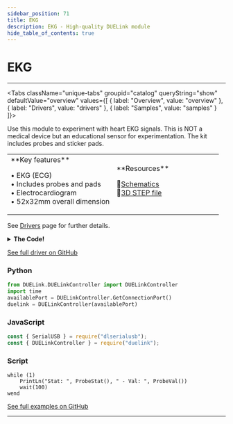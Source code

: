 ```yaml
---
sidebar_position: 71
title: EKG
description: EKG - High-quality DUELink module
hide_table_of_contents: true
---
```



# EKG

<ImageSection 
  product="seekg-a"
  tagline="Heart EKG Sensor"
/>

---

<Tabs className="unique-tabs" groupid="catalog" queryString="show" defaultValue="overview"
  values={[
    {
        label: "Overview",
        value: "overview"
    },
    {
        label: "Drivers",
        value: "drivers"
    },
    {
        label: "Samples",
        value: "samples"
    }
]}>

<TabItem value="overview">

Use this module to experiment with heart EKG signals. This is NOT a medical device but an educational sensor for experimentation. The kit includes probes and sticker pads.

<table><td width='50%'>
**Key features**

• EKG (ECG)<br/>
• Includes probes and pads<br/>
• Electrocardiogram<br/>
• 52x32mm overall dimension<br/>

</td><td width='50%'>
**Resources**
 
📄[Schematics](/sch/gdl-seekg-a.pdf)<br/>
🔩[3D STEP file](/3d/gdl-seekg-a.step)<br/>
</td></table>

</TabItem>

<TabItem value="drivers">

See [Drivers](/docs/engine/drivers) page for further details.

<details>
<summary><strong>The Code!</strong></summary>

**EKG Driver**

```text
##### EKG Driver #####

fn DVer()
    return 1.0
fend

fn ProbeStat()
    return DRead(4,0)<<1 DRead(5,0)
fend

fn ProbeVal()
    return VRead(3)
fend

fn Init()
    # Wake up
    DWrite(6,1)
fend

Init()

#############################
```

</details>

[See full driver on GitHub](https://github.com/ghi-electronics/duelink-website/tree/main/static/code/drivers)

</TabItem>

<TabItem value="samples">

### Python

```python
from DUELink.DUELinkController import DUELinkController
import time
availablePort = DUELinkController.GetConnectionPort()
duelink = DUELinkController(availablePort)
```

### JavaScript

```javascript
const { SerialUSB } = require("dlserialusb");
const { DUELinkController } = require("duelink");
```

### Script

```text
while (1)  
    PrintLn("Stat: ", ProbeStat(), " - Val: ", ProbeVal())
    wait(100)
wend
```

[See full examples on GitHub](https://github.com/ghi-electronics/duelink-website/tree/main/static/code/samples)

</TabItem>

</Tabs>

---

<OrderSection
    product="DUELink EKG"
    partnumber="GDL-SEEKG-A"
    price="$0.00"
/>
